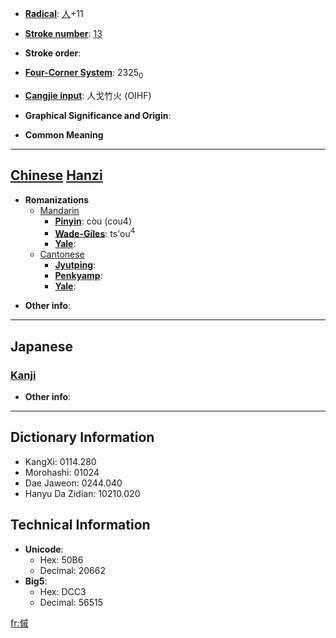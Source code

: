 * '''[[Wiktionary:Chinese radical index| Radical]]''': [[Wiktionary:Chinese radical index 人|人]]+11

* '''[[Wiktionary:Chinese total strokes index|Stroke number]]''': [[Wiktionary:Chinese total strokes index 13|13]]

* '''Stroke order''': 

* '''[[Wiktionary:Chinese four corner index|Four-Corner System]]''': 2325<sub>0</sub>

* '''[[Wiktionary:Chinese Cangjie index|Cangjie input]]''': 人戈竹火 (OIHF)

* '''Graphical Significance and Origin''': 

* '''Common Meaning'''

----

== [[Chinese]] [[Hanzi]] ==

* '''Romanizations'''
** [[Mandarin]]
*** '''[[Pinyin]]''': còu (cou4)
*** '''[[Wade-Giles]]''': ts'ou<sup>4</sup>
*** '''[[Yale]]''': 
**[[Cantonese]]
***'''[[Jyutping]]''':
***'''[[Penkyamp]]''': 
***'''[[Yale]]''': 

* '''Other info''': 

----

==Japanese==
===[[Kanji]]===
{{kanji|on readings=[[そく]] (soku), [[せき]] (seki), [[しゃく]] (shaku)
|kun readings=[[ちかい]] (chikai)
}}

* '''Other info''':  

----

== Dictionary Information ==

* KangXi: 0114.280
* Morohashi: 01024
* Dae Jaweon: 0244.040
* Hanyu Da Zidian: 10210.020

== Technical Information ==

* '''Unicode''':
** Hex: 50B6
** Decimal: 20662
* '''Big5''':
** Hex: DCC3
** Decimal: 56515

[[fr:傶]]
